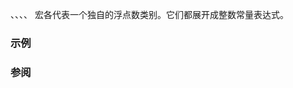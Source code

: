 {{title|FP_NORMAL, FP_SUBNORMAL, FP_ZERO, FP_INFINITE, FP_NAN}}
{{cpp/numeric/math/navbar}}
{{dcl begin}}
{{dcl header|cmath}}
{{dcl|since=c++11|
#define FP_NORMAL    /* 由实现定义 */
}}
{{dcl|since=c++11|
#define FP_SUBNORMAL /* 由实现定义 */
}}
{{dcl|since=c++11|
#define FP_ZERO      /* 由实现定义 */
}}
{{dcl|since=c++11|
#define FP_INFINITE  /* 由实现定义 */
}}
{{dcl|since=c++11|
#define FP_NAN       /* 由实现定义 */
}}
{{dcl end}}

{{tt|FP_NORMAL}}、{{tt|FP_SUBNORMAL}}、{{tt|FP_ZERO}}、{{tt|FP_INFINITE}}、{{tt|FP_NAN}} 宏各代表一个独自的浮点数类别。它们都展开成整数常量表达式。

{{dsc begin}}
{{dsc hitem|常量|解释}}
{{dsc|{{tt|FP_NORMAL}}|指示值为''正规''{{sep}}值，即不是无穷大、非正规、非数或零}}
{{dsc|{{tt|FP_SUBNORMAL}}|指示值为''非正规''{{sep}}值}}
{{dsc|{{tt|FP_ZERO}}|指示值为正或负零}}
{{dsc|{{tt|FP_INFINITE}}|指示值无法以底层类型表示（正或负无穷大）}}
{{dsc|{{tt|FP_NAN}}|指示值是非数（NaN）}}
{{dsc end}}

===示例===
{{example|
|code=
#include &lt;cfloat&gt;
#include &lt;cmath&gt;
#include &lt;iostream&gt;

auto show_classification(double x)
{
    switch (std::fpclassify(x))
    {
        case FP_INFINITE:
            return "无穷大";
        case FP_NAN:
            return "非数";
        case FP_NORMAL:
            return "正规值";
        case FP_SUBNORMAL:
            return "非正规值";
        case FP_ZERO:
            return "零";
        default:
            return "未知值";
    }
}

int main()
{
    std::cout &lt;&lt; "1.0/0.0 是" &lt;&lt; show_classification(1 / 0.0) &lt;&lt; '\n'
              &lt;&lt; "0.0/0.0 是" &lt;&lt; show_classification(0.0 / 0.0) &lt;&lt; '\n'
              &lt;&lt; "DBL_MIN/2 是" &lt;&lt; show_classification(DBL_MIN / 2) &lt;&lt; '\n'
              &lt;&lt; "-0.0 是" &lt;&lt; show_classification(-0.0) &lt;&lt; '\n'
              &lt;&lt; "1.0 是" &lt;&lt; show_classification(1.0) &lt;&lt; '\n';
}
|output=
1.0/0.0 是无穷大
0.0/0.0 是非数
DBL_MIN/2 是非正规值
-0.0 是零
1.0 是正规值
}}

===参阅===
{{dsc begin}}
{{dsc inc|cpp/numeric/math/dsc fpclassify}}
{{dsc see c|c/numeric/math/FP_categories|ntitle=浮点数类别}}
{{dsc end}}

{{langlinks|de|en|es|fr|it|ja|pt|ru}}